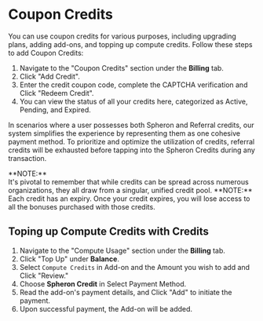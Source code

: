 
# Coupon Credits

You can use coupon credits for various purposes, including upgrading plans, adding add-ons, and topping up compute credits.
Follow these steps to add Coupon Credits:

1. Navigate to the "Coupon Credits" section under the **Billing** tab.
2. Click "Add Credit".
3. Enter the credit coupon code, complete the CAPTCHA verification and Click "Redeem Credit".
4. You can view the status of all your credits here, categorized as Active, Pending, and Expired.

In scenarios where a user possesses both Spheron and Referral credits, our system simplifies the experience
by representing them as one cohesive payment method. To prioritize and optimize the utilization of credits,
referral credits will be exhausted before tapping into the Spheron Credits during any transaction.

<Callout type="info">
  **NOTE:** <br /> It's pivotal to remember that while credits can be spread
  across numerous organizations, they all draw from a singular, unified credit
  pool.
</Callout>

<Callout type="info">
  **NOTE:** <br /> Each credit has an expiry. Once your credit expires, you will
  lose access to all the bonuses purchased with those credits.
</Callout>

## Toping up Compute Credits with Credits

1. Navigate to the "Compute Usage" section under the **Billing** tab.
2. Click "Top Up" under **Balance**.
3. Select `Compute Credits` in Add-on and the Amount you wish to add and Click "Review."
4. Choose **Spheron Credit** in Select Payment Method.
5. Read the add-on's payment details, and Click "Add" to initiate the payment.
6. Upon successful payment, the Add-on will be added.

<Navigation name="Credits" />
